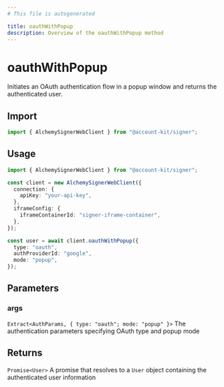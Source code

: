 ```yaml
---
# This file is autogenerated

title: oauthWithPopup
description: Overview of the oauthWithPopup method
---
```


# oauthWithPopup

Initiates an OAuth authentication flow in a popup window and returns the authenticated user.

## Import

```ts
import { AlchemySignerWebClient } from "@account-kit/signer";
```

## Usage

```ts
import { AlchemySignerWebClient } from "@account-kit/signer";

const client = new AlchemySignerWebClient({
  connection: {
    apiKey: "your-api-key",
  },
  iframeConfig: {
    iframeContainerId: "signer-iframe-container",
  },
});

const user = await client.oauthWithPopup({
  type: "oauth",
  authProviderId: "google",
  mode: "popup",
});
```

## Parameters

### args

`Extract<AuthParams, { type: "oauth"; mode: "popup" }>`
The authentication parameters specifying OAuth type and popup mode

## Returns

`Promise<User>`
A promise that resolves to a `User` object containing the authenticated user information
